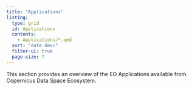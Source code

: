 ```yaml
---
title: "Applications"
listing:
  type: grid
  id: Applications
  contents:
    - Applications/*.qmd
  sort: "date desc"
  filter-ui: true
  page-size: 7
---
```



This section provides an overview of the EO Applications available from Copernicus Data Space Ecosystem.

::: {#Applications}
:::

